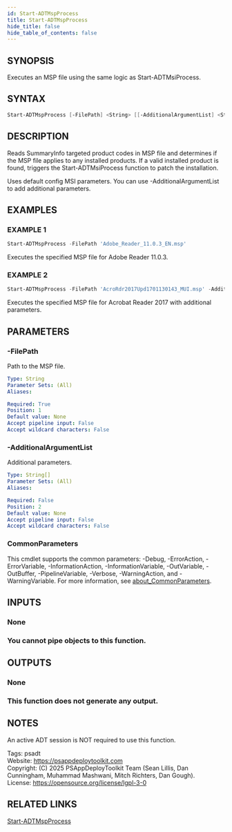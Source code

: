 ```yaml
---
id: Start-ADTMspProcess
title: Start-ADTMspProcess
hide_title: false
hide_table_of_contents: false
---
```


## SYNOPSIS

Executes an MSP file using the same logic as Start-ADTMsiProcess.

## SYNTAX

```powershell
Start-ADTMspProcess [-FilePath] <String> [[-AdditionalArgumentList] <String[]>] [<CommonParameters>]
```

## DESCRIPTION

Reads SummaryInfo targeted product codes in MSP file and determines if the MSP file applies to any installed products.
If a valid installed product is found, triggers the Start-ADTMsiProcess function to patch the installation.

Uses default config MSI parameters.
You can use -AdditionalArgumentList to add additional parameters.

## EXAMPLES

### EXAMPLE 1

```powershell
Start-ADTMspProcess -FilePath 'Adobe_Reader_11.0.3_EN.msp'
```

Executes the specified MSP file for Adobe Reader 11.0.3.

### EXAMPLE 2

```powershell
Start-ADTMspProcess -FilePath 'AcroRdr2017Upd1701130143_MUI.msp' -AdditionalArgumentList 'ALLUSERS=1'
```

Executes the specified MSP file for Acrobat Reader 2017 with additional parameters.

## PARAMETERS

### -FilePath

Path to the MSP file.

```yaml
Type: String
Parameter Sets: (All)
Aliases:

Required: True
Position: 1
Default value: None
Accept pipeline input: False
Accept wildcard characters: False
```

### -AdditionalArgumentList

Additional parameters.

```yaml
Type: String[]
Parameter Sets: (All)
Aliases:

Required: False
Position: 2
Default value: None
Accept pipeline input: False
Accept wildcard characters: False
```

### CommonParameters

This cmdlet supports the common parameters: -Debug, -ErrorAction, -ErrorVariable, -InformationAction, -InformationVariable, -OutVariable, -OutBuffer, -PipelineVariable, -Verbose, -WarningAction, and -WarningVariable. For more information, see [about_CommonParameters](http://go.microsoft.com/fwlink/?LinkID=113216).

## INPUTS

### None

### You cannot pipe objects to this function.
## OUTPUTS

### None

### This function does not generate any output.
## NOTES
An active ADT session is NOT required to use this function.

Tags: psadt<br />
Website: https://psappdeploytoolkit.com<br />
Copyright: (C) 2025 PSAppDeployToolkit Team (Sean Lillis, Dan Cunningham, Muhammad Mashwani, Mitch Richters, Dan Gough).<br />
License: https://opensource.org/license/lgpl-3-0

## RELATED LINKS

[Start-ADTMspProcess](./Start-ADTMspProcess.mdx)
